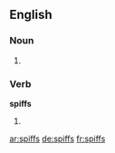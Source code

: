 ==English==

===Noun===
{{head|en}}

# {{plural of|spiff}}

===Verb===
'''spiffs'''

# {{en-third-person singular of|spiff}}

[[ar:spiffs]]
[[de:spiffs]]
[[fr:spiffs]]